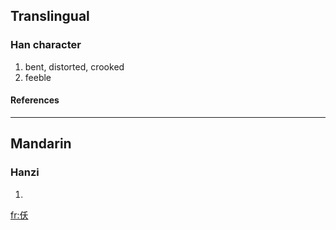 ==Translingual==
===Han character===
{{Han char|rn=9|rad=人|as=04|sn=6|four=|canj=人竹大 (OHK)}}
# bent, distorted, crooked
# feeble
====References====
{{Han ref|kx=0094.210|dkj=00413|dj=0200.120|hdz=10123.020|uh=4EF8|ud=20216}}
----
==Mandarin==
===Hanzi===
{{cmn-hanzi|pin=[[rén]] (ren2), [[yǎo]] (yao3)|wg=jen<sup>2</sup>, yao<sup>3</sup>}}
# {{defn|Mandarin}}




[[fr:仸]]